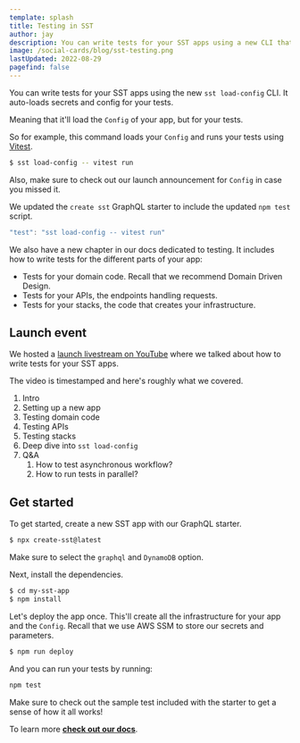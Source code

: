 ```yaml
---
template: splash
title: Testing in SST
author: jay
description: You can write tests for your SST apps using a new CLI that auto-loads the secrets and config.
image: /social-cards/blog/sst-testing.png
lastUpdated: 2022-08-29
pagefind: false
---
```



You can write tests for your SST apps using the new `sst load-config` CLI. It auto-loads secrets and config for your tests.

Meaning that it'll load the `Config` of your app, but for your tests.

So for example, this command loads your `Config` and runs your tests using [Vitest](https://vitest.dev).

```bash
$ sst load-config -- vitest run
```

Also, make sure to check out our launch announcement for `Config` in case you missed it.

We updated the `create sst` GraphQL starter to include the updated `npm test` script.

```js
"test": "sst load-config -- vitest run"
```

We also have a new chapter in our docs dedicated to testing. It includes how to write tests for the different parts of your app:

- Tests for your domain code. Recall that we recommend Domain Driven Design.
- Tests for your APIs, the endpoints handling requests.
- Tests for your stacks, the code that creates your infrastructure.

## Launch event

We hosted a [launch livestream on YouTube](https://www.youtube.com/watch?v=YtaxDURRjHA) where we talked about how to write tests for your SST apps.

<YouTube id="YtaxDURRjHA" posterQuality="high" />

The video is timestamped and here's roughly what we covered.

1. Intro
2. Setting up a new app
3. Testing domain code
4. Testing APIs
5. Testing stacks
6. Deep dive into `sst load-config`
7. Q&A
   1. How to test asynchronous workflow?
   2. How to run tests in parallel?

## Get started

To get started, create a new SST app with our GraphQL starter.

```bash
$ npx create-sst@latest
```

Make sure to select the `graphql` and `DynamoDB` option.

Next, install the dependencies.

```bash
$ cd my-sst-app
$ npm install
```

Let's deploy the app once. This'll create all the infrastructure for your app and the `Config`. Recall that we use AWS SSM to store our secrets and parameters.

```bash
$ npm run deploy
```

And you can run your tests by running:

```bash
npm test
```

Make sure to check out the sample test included with the starter to get a sense of how it all works!

To learn more [**check out our docs**](/docs/).
